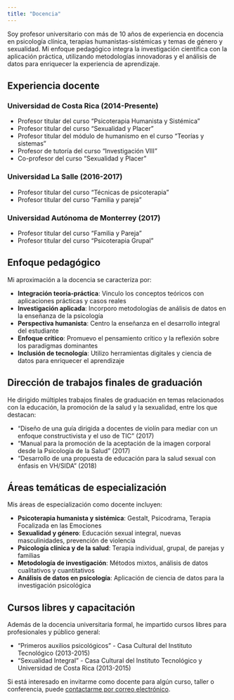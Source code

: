 ```yaml
---
title: "Docencia"
---
```


Soy profesor universitario con más de 10 años de experiencia en docencia en psicología clínica, terapias humanistas-sistémicas y temas de género y sexualidad. Mi enfoque pedagógico integra la investigación científica con la aplicación práctica, utilizando metodologías innovadoras y el análisis de datos para enriquecer la experiencia de aprendizaje.

## Experiencia docente

### Universidad de Costa Rica (2014-Presente)
- Profesor titular del curso "Psicoterapia Humanista y Sistémica"
- Profesor titular del curso "Sexualidad y Placer"
- Profesor titular del módulo de humanismo en el curso "Teorías y sistemas"
- Profesor de tutoría del curso "Investigación VIII"
- Co-profesor del curso "Sexualidad y Placer"

### Universidad La Salle (2016-2017)
- Profesor titular del curso "Técnicas de psicoterapia"
- Profesor titular del curso "Familia y pareja"

### Universidad Autónoma de Monterrey (2017)
- Profesor titular del curso "Familia y Pareja"
- Profesor titular del curso "Psicoterapia Grupal"

## Enfoque pedagógico

Mi aproximación a la docencia se caracteriza por:

* **Integración teoría-práctica**: Vinculo los conceptos teóricos con aplicaciones prácticas y casos reales
* **Investigación aplicada**: Incorporo metodologías de análisis de datos en la enseñanza de la psicología
* **Perspectiva humanista**: Centro la enseñanza en el desarrollo integral del estudiante
* **Enfoque crítico**: Promuevo el pensamiento crítico y la reflexión sobre los paradigmas dominantes
* **Inclusión de tecnología**: Utilizo herramientas digitales y ciencia de datos para enriquecer el aprendizaje

## Dirección de trabajos finales de graduación

He dirigido múltiples trabajos finales de graduación en temas relacionados con la educación, la promoción de la salud y la sexualidad, entre los que destacan:

* "Diseño de una guía dirigida a docentes de violín para mediar con un enfoque constructivista y el uso de TIC" (2017)
* "Manual para la promoción de la aceptación de la imagen corporal desde la Psicología de la Salud" (2017)
* "Desarrollo de una propuesta de educación para la salud sexual con énfasis en VH/SIDA" (2018)

## Áreas temáticas de especialización

Mis áreas de especialización como docente incluyen:

* **Psicoterapia humanista y sistémica**: Gestalt, Psicodrama, Terapia Focalizada en las Emociones
* **Sexualidad y género**: Educación sexual integral, nuevas masculinidades, prevención de violencia
* **Psicología clínica y de la salud**: Terapia individual, grupal, de parejas y familias
* **Metodología de investigación**: Métodos mixtos, análisis de datos cualitativos y cuantitativos
* **Análisis de datos en psicología**: Aplicación de ciencia de datos para la investigación psicológica

## Cursos libres y capacitación

Además de la docencia universitaria formal, he impartido cursos libres para profesionales y público general:

* "Primeros auxilios psicológicos" - Casa Cultural del Instituto Tecnológico (2013-2015)
* "Sexualidad Integral" - Casa Cultural del Instituto Tecnológico y Universidad de Costa Rica (2013-2015)

Si está interesado en invitarme como docente para algún curso, taller o conferencia, puede [contactarme por correo electrónico](mailto:esnadius@hotmail.com).